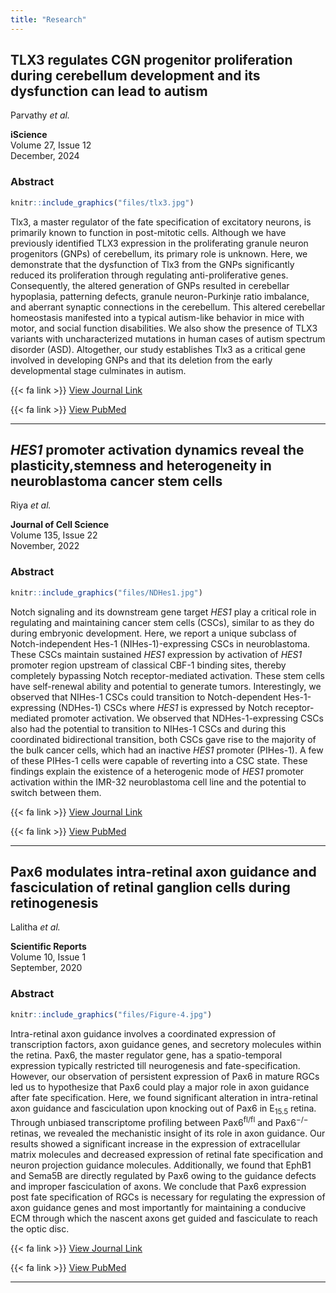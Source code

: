 ```yaml
---
title: "Research"
---
```


## TLX3 regulates CGN progenitor proliferation during cerebellum development and its dysfunction can lead to autism

<p style="color:blue">

Parvathy *et al.*

</p>

**iScience**<br>Volume 27, Issue 12<br>December, 2024

### **Abstract**

```r
knitr::include_graphics("files/tlx3.jpg")
```

<p align="justify">

Tlx3, a master regulator of the fate specification of excitatory neurons, is primarily known to function in post-mitotic cells. Although we have previously identified TLX3 expression in the proliferating granule neuron progenitors (GNPs) of cerebellum, its primary role is unknown. Here, we demonstrate that the dysfunction of Tlx3 from the GNPs significantly reduced its proliferation through regulating anti-proliferative genes. Consequently, the altered generation of GNPs resulted in cerebellar hypoplasia, patterning defects, granule neuron-Purkinje ratio imbalance, and aberrant synaptic connections in the cerebellum. This altered cerebellar homeostasis manifested into a typical autism-like behavior in mice with motor, and social function disabilities. We also show the presence of TLX3 variants with uncharacterized mutations in human cases of autism spectrum disorder (ASD). Altogether, our study establishes Tlx3 as a critical gene involved in developing GNPs and that its deletion from the early developmental stage culminates in autism.

</p>

{{< fa link >}} [View Journal Link](https://doi.org/10.1016/j.isci.2024.111260){target="_blank"}

{{< fa link >}} [View PubMed](https://pubmed.ncbi.nlm.nih.gov/39628587/){target="_blank"}

------------------------------------------------------------------------

## <i>HES1</i> promoter activation dynamics reveal the plasticity,stemness and heterogeneity in neuroblastoma cancer stem cells

<p style="color:blue">

Riya *et al.*

</p>

**Journal of Cell Science**<br>Volume 135, Issue 22<br>November, 2022

### **Abstract**

```r
knitr::include_graphics("files/NDHes1.jpg")
```

<p align="justify">

Notch signaling and its downstream gene target <i>HES1</i> play a critical role in regulating and maintaining cancer stem cells (CSCs), similar to as they do during embryonic development. Here, we report a unique subclass of Notch-independent Hes-1 (NIHes-1)-expressing CSCs in neuroblastoma. These CSCs maintain sustained <i>HES1</i> expression by activation of <i>HES1</i> promoter region upstream of classical CBF-1 binding sites, thereby completely bypassing Notch receptor-mediated activation. These stem cells have self-renewal ability and potential to generate tumors. Interestingly, we observed that NIHes-1 CSCs could transition to Notch-dependent Hes-1-expressing (NDHes-1) CSCs where <i>HES1</i> is expressed by Notch receptor-mediated promoter activation. We observed that NDHes-1-expressing CSCs also had the potential to transition to NIHes-1 CSCs and during this coordinated bidirectional transition, both CSCs gave rise to the majority of the bulk cancer cells, which had an inactive <i>HES1</i> promoter (PIHes-1). A few of these PIHes-1 cells were capable of reverting into a CSC state. These findings explain the existence of a heterogenic mode of <i>HES1</i> promoter activation within the IMR-32 neuroblastoma cell line and the potential to switch between them.

</p>

{{< fa link >}} [View Journal Link](https://doi.org/10.1242/jcs.260157){target="_blank"}

{{< fa link >}} [View PubMed](https://pubmed.ncbi.nlm.nih.gov/36321463/){target="_blank"}

------------------------------------------------------------------------

## **Pax6 modulates intra-retinal axon guidance and fasciculation of retinal ganglion cells during retinogenesis**

<p style="color:blue">

Lalitha *et al.*

</p>

**Scientific Reports**<br>Volume 10, Issue 1<br>September, 2020

### **Abstract**

```r
knitr::include_graphics("files/Figure-4.jpg")
```

<p align="justify">

Intra-retinal axon guidance involves a coordinated expression of transcription factors, axon guidance genes, and secretory molecules within the retina. Pax6, the master regulator gene, has a spatio-temporal expression typically restricted till neurogenesis and fate-specification. However, our observation of persistent expression of Pax6 in mature RGCs led us to hypothesize that Pax6 could play a major role in axon guidance after fate specification. Here, we found significant alteration in intra-retinal axon guidance and fasciculation upon knocking out of Pax6 in E~15.5~ retina. Through unbiased transcriptome profiling between Pax6^fl/fl^ and Pax6^−/−^ retinas, we revealed the mechanistic insight of its role in axon guidance. Our results showed a significant increase in the expression of extracellular matrix molecules and decreased expression of retinal fate specification and neuron projection guidance molecules. Additionally, we found that EphB1 and Sema5B are directly regulated by Pax6 owing to the guidance defects and improper fasciculation of axons. We conclude that Pax6 expression post fate specification of RGCs is necessary for regulating the expression of axon guidance genes and most importantly for maintaining a conducive ECM through which the nascent axons get guided and fasciculate to reach the optic disc.

</p>

{{< fa link >}} [View Journal Link](https://doi.org/10.1038/s41598-020-72828-4){target="_blank"}

{{< fa link >}} [View PubMed](https://pubmed.ncbi.nlm.nih.gov/32999322/){target="_blank"}

------------------------------------------------------------------------
